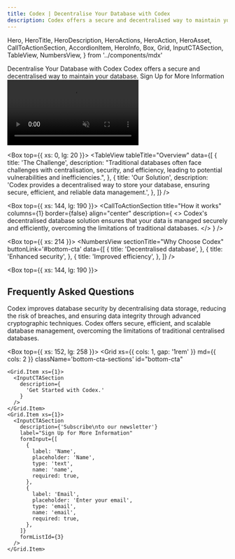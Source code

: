 ```yaml
---
title: Codex | Decentralise Your Database with Codex
description: Codex offers a secure and decentralised way to maintain your database.
---
```


  Hero,
  HeroTitle,
  HeroDescription,
  HeroActions,
  HeroAction,
  HeroAsset,
  CallToActionSection,
  AccordionItem,
  HeroInfo,
  Box,
  Grid,
  InputCTASection,
  TableView,
  NumbersView,
} from '../components/mdx'

<Fathom />

<Hero size="large" verticalAlign="center">
  <HeroInfo hideScrollToBottom>
    <HeroTitle uppercase={false}>
      Decentralise Your Database with Codex
    </HeroTitle>
    <HeroDescription>
      Codex offers a secure and decentralised way to maintain your database.
    </HeroDescription>
    <HeroActions>
      <HeroAction className="test-cta" href="#bottom-cta">
        Sign Up for More Information
      </HeroAction>
    </HeroActions>
  </HeroInfo>
  <HeroAsset>
    <video preload="auto" autoPlay loop muted autoPlay playsInline>
       <source src="/hero/hero-video.mov" type='video/mp4; codecs="hvc1"' />
       <source src="/hero/hero-video.webm" type="video/webm" />
    </video>
  </HeroAsset>
</Hero>


<Box top={{ xs: 0, lg: 20 }}>
  <TableView
    tableTitle="Overview"
    data={[
      {
        title: 'The Challenge',
        description:
          "Traditional databases often face challenges with centralisation, security, and efficiency, leading to potential vulnerabilities and inefficiencies.",
      },
      {
        title: 'Our Solution',
        description:
          'Codex provides a decentralised way to store your database, ensuring secure, efficient, and reliable data management.',
      },
    ]}
  />
</Box>

<Box top={{ xs: 144, lg: 190 }}>
  <CallToActionSection
    title="How it works"
    columns={1}
    border={false}
    align="center"
    description={
      <>
        Codex's decentralised database solution ensures that your data is managed securely and efficiently, overcoming the limitations of traditional databases.
      </>
    }
  />
</Box>

<Box top={{ xs: 214 }}>
  <NumbersView
    sectionTitle="Why Choose Codex"
    buttonLink='#bottom-cta'
    data={[
      {
        title: 'Decentralised database',
      },
      {
        title: 'Enhanced security',
      },
      {
        title: 'Improved efficiency',
      },
    ]}
  />
</Box>

<Box top={{ xs: 144, lg: 190 }}>

<h2>Frequently Asked Questions</h2>

<AccordionItem title="How does Codex improve database security?">
  Codex improves database security by decentralising data storage, reducing the risk of breaches, and ensuring data integrity through advanced cryptographic techniques.
</AccordionItem>

<AccordionItem title="What are the benefits of using Codex's decentralised database solution?">
  Codex offers secure, efficient, and scalable database management, overcoming the limitations of traditional centralised databases.
</AccordionItem>

</Box>

<Box top={{ xs: 152, lg: 258 }}>
  <Grid
    xs={{ cols: 1, gap: '1rem' }}
    md={{ cols: 2 }}
    className='bottom-cta-sections'
    id="bottom-cta"
  >
    <Grid.Item xs={1}>
      <InputCTASection
        description={
          'Get Started with Codex.'
        }
      />
    </Grid.Item>
    <Grid.Item xs={1}>
      <InputCTASection
        description={'Subscribe\nto our newsletter'}
        label="Sign Up for More Information"
        formInput={[
          {
            label: 'Name',
            placeholder: 'Name',
            type: 'text',
            name: 'name',
            required: true,
          },
          {
            label: 'Email',
            placeholder: 'Enter your email',
            type: 'email',
            name: 'email',
            required: true,
          },
        ]}
        formListId={3}
      />
    </Grid.Item>
  </Grid>
</Box>